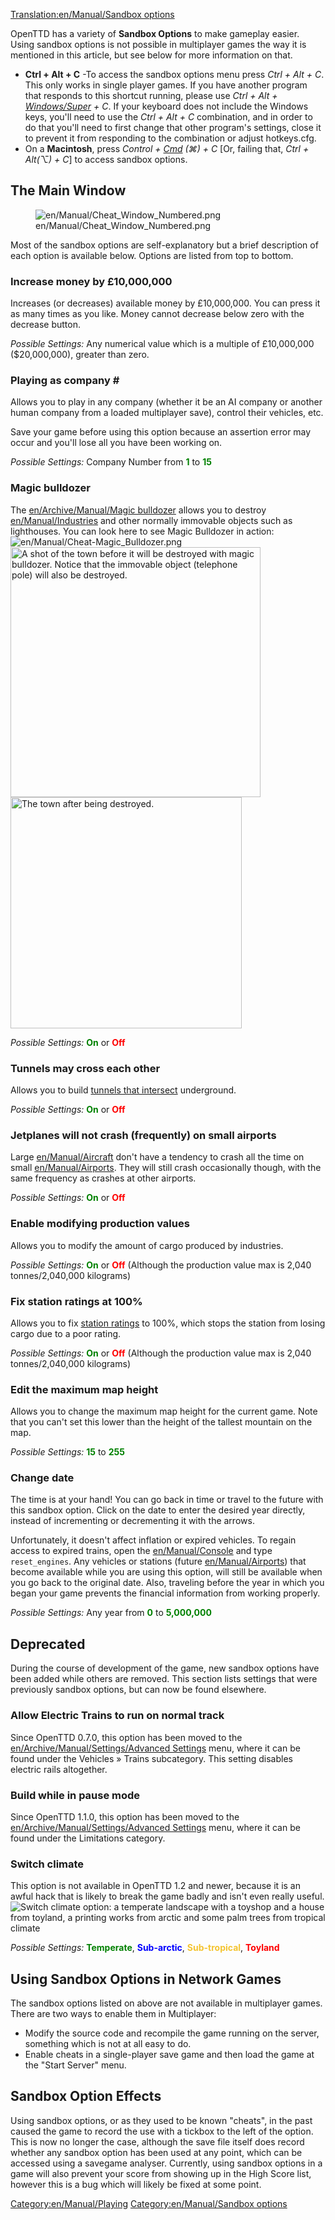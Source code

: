 [[Translation:en/Manual/Sandbox options]]
{{en/Manual/Navigation}}


OpenTTD has a variety of '''Sandbox Options''' to make gameplay easier. Using sandbox options is not possible in multiplayer games the way it is mentioned in this article, but see below for more information on that.

*'''Ctrl + Alt + C''' -To access the sandbox options menu press ''Ctrl + Alt + C''. This only works in single player games. If you have another program that responds to this shortcut running, please use ''Ctrl + Alt + <span class="plainlinks">[http://en.wikipedia.org/wiki/Windows_key Windows/Super]</span> + C''. If your keyboard does not include the Windows keys, you'll need to use the ''Ctrl + Alt + C'' combination, and in order to do that you'll need to first change that other program's settings, close it to prevent it from responding to the combination or adjust hotkeys.cfg.
*On a '''Macintosh''', press ''Control + <span class="plainlinks">[http://en.wikipedia.org/wiki/Command_key Cmd]</span> (&#x2318;) + C'' [Or, failing that, ''Ctrl + Alt(⌥) + C''] to access sandbox options.

==The Main Window==

[[File:en/Manual/Cheat Window Numbered.png]]

Most of the sandbox options are self-explanatory but a brief description of each option is available below. Options are listed from top to bottom.

===Increase money by £10,000,000===
Increases (or decreases) available money by £10,000,000. You can press it as many times as you like. Money cannot decrease below zero with the decrease button.

''Possible Settings:'' Any numerical value which is a multiple of £10,000,000 ($20,000,000), greater than zero.

===Playing as company #===
Allows you to play in any company (whether it be an AI company or another human company from a loaded multiplayer save), control their vehicles, etc.

Save your game before using this option because an assertion error may occur and you'll lose all you have been working on.

''Possible Settings:'' Company Number from <span style="color:green">'''1'''</span> to <span style="color:green">'''15'''</span>

===Magic bulldozer===
The [[en/Archive/Manual/Magic bulldozer]] allows you to destroy [[en/Manual/Industries]] and other normally immovable objects such as lighthouses.
You can look here to see Magic Bulldozer in action: [[File:en/Manual/Cheat-Magic Bulldozer.png]]
[[File:en/Manual/Town Before.png|thumb|left|400px|A shot of the town before it will be destroyed with magic bulldozer. Notice that the immovable object (telephone pole) will also be destroyed.]]
[[File:en/Manual/Town After.png|thumb|center|370px|The town after being destroyed.]]
{{en/-}}

''Possible Settings:'' <span style="color:green">'''On'''</span> or <span style="color:red">'''Off'''</span>

===Tunnels may cross each other===
Allows you to build [[en/Archive/Manual/Crossing tunnels|tunnels that intersect]] underground.

''Possible Settings:'' <span style="color:green">'''On'''</span> or <span style="color:red">'''Off'''</span>

===Jetplanes will not crash (frequently) on small airports===
Large [[en/Manual/Aircraft]] don't have a tendency to crash all the time on small [[en/Manual/Airports]]. They will still crash occasionally though, with the same frequency as crashes at other airports.

''Possible Settings:'' <span style="color:green">'''On'''</span> or <span style="color:red">'''Off'''</span>

===Enable modifying production values===
Allows you to modify the amount of cargo produced by industries.

''Possible Settings:'' <span style="color:green">'''On'''</span> or <span style="color:red">'''Off'''</span> (Although the production value max is 2,040 tonnes/2,040,000 kilograms)

===Fix station ratings at 100%===
Allows you to fix [[en/Manual/Game Mechanics/#station-rating| station ratings]] to 100%, which stops the station from losing cargo due to a poor rating.

''Possible Settings:'' <span style="color:green">'''On'''</span> or <span style="color:red">'''Off'''</span> (Although the production value max is 2,040 tonnes/2,040,000 kilograms)

===Edit the maximum map height===
Allows you to change the maximum map height for the current game. Note that you can't set this lower than the height of the tallest mountain on the map.

''Possible Settings:'' <span style="color:green">'''15'''</span> to <span style="color:green">'''255'''</span>

===Change date===
The time is at your hand! You can go back in time or travel to the future with this sandbox option. Click on the date to enter the desired year directly, instead of incrementing or decrementing it with the arrows.

Unfortunately, it doesn't affect inflation or expired vehicles. To regain access to expired trains, open the [[en/Manual/Console]] and type <code>reset_engines</code>. Any vehicles or stations (future [[en/Manual/Airports]]) that become available while you are using this option, will still be available when you go back to the original date. Also, traveling before the year in which you began your game prevents the financial information from working properly.

''Possible Settings:'' Any year from <span style="color:green">'''0'''</span> to <span style="color:green">'''5,000,000'''</span>

==Deprecated==
During the course of development of the game, new sandbox options have been added while others are removed. This section lists settings that were previously sandbox options, but can now be found elsewhere.

===Allow Electric Trains to run on normal track===
Since OpenTTD 0.7.0, this option has been moved to the [[en/Archive/Manual/Settings/Advanced Settings]] menu, where it can be found under the Vehicles &raquo; Trains subcategory. This setting disables electric rails altogether.

===Build while in pause mode===
Since OpenTTD 1.1.0, this option has been moved to the [[en/Archive/Manual/Settings/Advanced Settings]] menu, where it can be found under the Limitations category.

===Switch climate===
This option is not available in OpenTTD 1.2 and newer, because it is an awful hack that is likely to break the game badly and isn't even really useful.
[[File:en/Manual/Switch climate.png|center|frame|Switch climate option: a temperate landscape with a toyshop and a house from toyland, a printing works from arctic and some palm trees from tropical climate]]

''Possible Settings:'' <span style="color:green">'''Temperate'''</span>, <span style="color:blue">'''Sub-arctic'''</span>, <span style="color:#f4c430">'''Sub-tropical'''</span>, <span style="color:red">'''Toyland'''</span>

==Using Sandbox Options in Network Games==
The sandbox options listed on above are not available in multiplayer games.  There are two ways to enable them in Multiplayer:
* Modify the source code and recompile the game running on the server, something which is not at all easy to do.
* Enable cheats in a single-player save game and then load the game at the "Start Server" menu.


==Sandbox Option Effects==
Using sandbox options, or as they used to be known "cheats", in the past caused the game to record the use with a tickbox to the left of the option. This is now no longer the case, although the save file itself does record whether any sandbox option has been used at any point, which can  be accessed using a savegame analyser. Currently, using sandbox options in a game will also prevent your score from showing up in the High Score list, however this is a bug which will likely be fixed at some point.

[[Category:en/Manual/Playing]]
[[Category:en/Manual/Sandbox options]]
